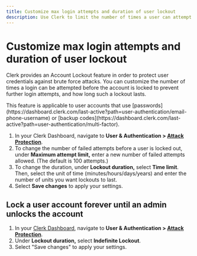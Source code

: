 ```yaml
---
title: Customize max login attempts and duration of user lockout
description: Use Clerk to limit the number of times a user can attempt to log in before they are locked out of their account and customize how long such lockouts last.
---
```


# Customize max login attempts and duration of user lockout

Clerk provides an Account Lockout feature in order to protect user credentials against brute force attacks. You can customize the number of times a login can be attempted before the account is locked to prevent further login attempts, and how long such a lockout lasts.

<Callout type="info">
This feature is applicable to user accounts that use [passwords](https://dashboard.clerk.com/last-active?path=user-authentication/email-phone-username) or [backup codes](https://dashboard.clerk.com/last-active?path=user-authentication/multi-factor).
</Callout>

1. In your Clerk Dashboard, navigate to **User & Authentication > [Attack Protection](https://dashboard.clerk.com/last-active?path=user-authentication/attack-protection)**.
2. To change the number of failed attempts before a user is locked out, under **Maximum attempt limit,** enter a new number of failed attempts allowed. (The default is 100 attempts.)
3. To change the duration, under **Lockout duration,** select **Time limit**. Then, select the unit of time (minutes/hours/days/years) and enter the number of units you want lockouts to last.
4. Select **Save changes** to apply your settings.

<Images
width={1512}
height={914}
src="/docs/images/security/userlock_custom-attempts-and-duration.webp"
alt=" "
/>

## Lock a user account forever until an admin unlocks the account

1. In your [Clerk Dashboard](https://dashboard.clerk.com/), navigate to **User & Authentication > [Attack Protection](https://dashboard.clerk.com/last-active?path=user-authentication/attack-protection)**.
2. Under **Lockout duration,** select **Indefinite Lockout**.
3. Select "Save changes" to apply your settings.

<Images
width={1512}
height={914}
src="/docs/images/security/userlock_indefinite.webp"
alt=" "
/>